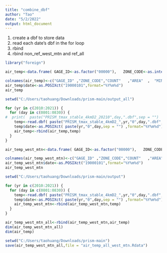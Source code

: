 ---
title: "combine_dbf"
author: "Tao"
date: "5/2/2022"
output: html_document
---

1. create a dbf to store data
2. read each date's dbf in the for loop
3. rbind
4. rbind non_ref_west_mtn and ref_all

```{r}
library("foreign")
```

```{r}
air_temp<-data.frame( GAGE_ID<-as.factor("00000"),   ZONE_CODE<-as.integer(0) , COUNT<-as.integer(0),   AREA<-as.numeric(0),      MIN<-as.numeric(0),       MAX<-as.numeric(0),       RANGE<-as.numeric(0),     MEAN<-as.numeric(0),     STD<-as.numeric(0),     SUM<-as.numeric(0)         )

colnames(air_temp)<-c("GAGE_ID" ,"ZONE_CODE","COUNT"   ,"AREA"  ,  "MIN"     ,"MAX"     ,"RANGE"   ,"MEAN"    ,"STD"      ,"SUM")
air_temp$date<-as.POSIXct("19000101",format="%Y%m%d")
air_temp
```

```{r}
setwd("C:/Users/taohuang/Downloads/prism-main/output_all")

for (yr in c(2010:2021)) {
  for (day in c(0801:0830)) {
#  print(  paste("PRISM_tmax_stable_4kmD2_20210",day,".dbf",sep = "")  )
    temp<-read.dbf( paste("PRISM_tmax_stable_4kmD2_",yr,"0",day,".dbf",sep = "")  )
    temp$date<-as.POSIXct( paste(yr,"0",day,sep = "") ,format="%Y%m%d")
    air_temp<-rbind(air_temp,temp)
  }
}
```


```{r}
air_temp_west_mtn<-data.frame( GAGE_ID<-as.factor("00000"),   ZONE_CODE<-as.integer(0) , COUNT<-as.integer(0),   AREA<-as.numeric(0),      MIN<-as.numeric(0),       MAX<-as.numeric(0),       RANGE<-as.numeric(0),     MEAN<-as.numeric(0),     STD<-as.numeric(0),     SUM<-as.numeric(0)         )

colnames(air_temp_west_mtn)<-c("GAGE_ID" ,"ZONE_CODE","COUNT"   ,"AREA"  ,  "MIN"     ,"MAX"     ,"RANGE"   ,"MEAN"    ,"STD"      ,"SUM")
air_temp_west_mtn$date<-as.POSIXct("19000101",format="%Y%m%d")
air_temp_west_mtn
```


```{r}
setwd("C:/Users/taohuang/Downloads/prism-main/output")

for (yr in c(2010:2021)) {
  for (day in c(0801:0830)) {
    temp<-read.dbf( paste("PRISM_tmax_stable_4kmD2_",yr,"0",day,".dbf",sep = "")  )
    temp$date<-as.POSIXct( paste(yr,"0",day,sep = "") ,format="%Y%m%d")
    air_temp_west_mtn<-rbind(air_temp_west_mtn,temp)
  }
}
```

```{r}
air_temp_west_mtn_all<-rbind(air_temp_west_mtn,air_temp)
dim(air_temp_west_mtn_all)
dim(air_temp)
```


```{r}
setwd("C:/Users/taohuang/Downloads/prism-main")
save(air_temp_west_mtn_all,file = "air_temp_all_west_mtn.Rdata")
```

